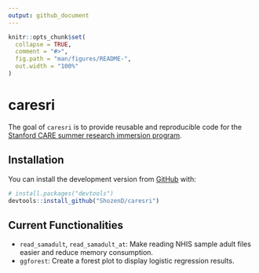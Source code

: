 ```yaml
---
output: github_document
---
```


<!-- README.md is generated from README.Rmd. Please edit that file -->

```r
knitr::opts_chunk$set(
  collapse = TRUE,
  comment = "#>",
  fig.path = "man/figures/README-",
  out.width = "100%"
)
```

# caresri

<!-- badges: start -->

<!-- badges: end -->

The goal of `caresri` is to provide reusable and reproducible code for the [Stanford CARE summer research immersion program](https://med.stanford.edu/care/education/student-summer-internship).

## Installation

You can install the development version from [GitHub](https://github.com/ShozenD/caresri) with:

``` r
# install.packages("devtools")
devtools::install_github("ShozenD/caresri")
```

## Current Functionalities

-   `read_samadult`, `read_samadult_at`: Make reading NHIS sample adult files easier and reduce memory consumption.
-   `ggforest`: Create a forest plot to display logistic regression results.
